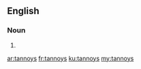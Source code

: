 ==English==

===Noun===
{{head|en|plural}}

# {{plural of|tannoy|lang=en|nocat=1}}

[[ar:tannoys]]
[[fr:tannoys]]
[[ku:tannoys]]
[[my:tannoys]]